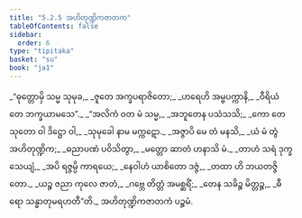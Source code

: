 ```yaml
---
title: "5.2.5 အဟိတုဏ္ဍိကဇာတက"
tableOfContents: false
sidebar:
  order: 6
type: "tipitaka"
basket: "su"
book: "ja1"
---
```



<DynamicBreadcrumb />

<Division number="80" book="ja1">

<Paragraph number="1241" type="verses" book="ja1">
_“ဓုတ္တောမှိ သမ္မ သုမုခ,_  
_ဇူတေ အက္ခပရာဇိတော;_  
_ဟရေဟိ အမ္ဗပက္ကာနိ,_  
_ဝီရိယံ တေ ဘက္ခယာမသေ”._  

</Paragraph>

</Division>
<Division number="81" book="ja1">

<Paragraph number="1242" type="verses" book="ja1">
_“အလိကံ ဝတ မံ သမ္မ,_  
_အဘူတေန ပသံသသိ;_  
_ကော တေ သုတော ဝါ ဒိဋ္ဌော ဝါ,_  
_သုမုခေါ နာမ မက္ကဋော._  

</Paragraph>

</Division>
<Division number="82" book="ja1">

<Paragraph number="1243" type="verses" book="ja1">
_အဇ္ဇာပိ မေ တံ မနသိ,_  
_ယံ မံ တွံ အဟိတုဏ္ဍိက;_  
_ဓညာပဏံ ပဝိသိတွာ,_  
_မတ္တော ဆာတံ ဟနာသိ မံ._  

</Paragraph>

</Division>
<Division number="83" book="ja1">

<Paragraph number="1244" type="verses" book="ja1">
_တာဟံ သရံ ဒုက္ခသေယျံ,_  
_အပိ ရဇ္ဇမ္ပိ ကာရယေ;_  
_နေဝါဟံ ယာစိတော ဒဇ္ဇံ,_  
_တထာ ဟိ ဘယတဇ္ဇိတော._  

</Paragraph>

</Division>
<Division number="84" book="ja1">

<Paragraph number="1245" type="verses" book="ja1">
_ယဉ္စ ဇညာ ကုလေ ဇာတံ,_  
_ဂဗ္ဘေ တိတ္တံ အမစ္ဆရိံ;_  
_တေန သခိဉ္စ မိတ္တဉ္စ,_  
_ဓီရော သန္ဓာတုမရဟတီ”တိ._  


</Paragraph>
</Division>

<Paragraph number="1246" type="center" book="ja1">
အဟိတုဏ္ဍိကဇာတကံ ပဉ္စမံ.
</Paragraph>